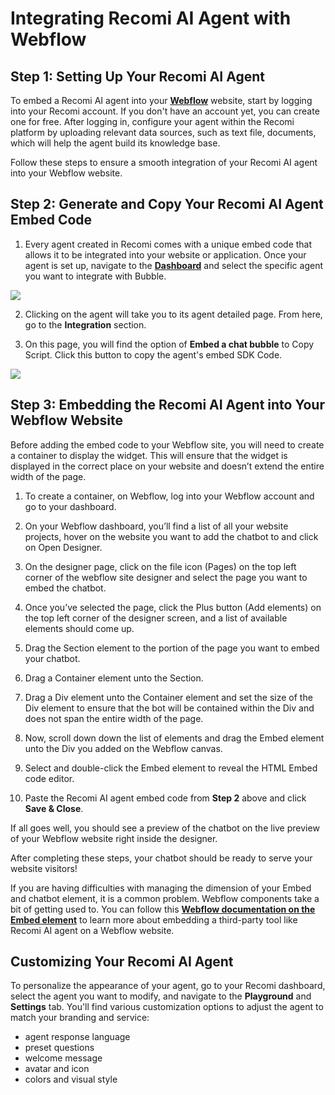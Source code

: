 # Integrating Recomi AI Agent with Webflow

## Step 1: Setting Up Your Recomi AI Agent

To embed a Recomi AI agent into your [**Webflow**](https://webflow.com/) website, start by logging into your Recomi account. If you don't have an account yet, you can create one for free. After logging in, configure your agent within the Recomi platform by uploading relevant data sources, such as text file, documents, which will help the agent build its knowledge base.

Follow these steps to ensure a smooth integration of your Recomi AI agent into your Webflow website.

## Step 2: Generate and Copy Your Recomi AI Agent Embed Code

1. Every agent created in Recomi comes with a unique embed code that allows it to be integrated into your website or application. Once your agent is set up, navigate to the [**Dashboard**](https://recomi.powerdrill.ai/agents) and select the specific agent you want to integrate with Bubble.

<img src="/images/agent_list.png"/>

2. Clicking on the agent will take you to its agent detailed page. From here, go to the **Integration** section.

3. On this page, you will find the option of **Embed a chat bubble** to Copy Script. Click this button to copy the agent's embed SDK Code.

<img src="/images/agent_bubble_code.png"/>

## Step 3: Embedding the Recomi AI Agent into Your Webflow Website

Before adding the embed code to your Webflow site, you will need to create a container to display the widget. This will ensure that the widget is displayed in the correct place on your website and doesn’t extend the entire width of the page.

1. To create a container, on Webflow, log into your Webflow account and go to your dashboard.

2. On your Webflow dashboard, you’ll find a list of all your website projects, hover on the website you want to add the chatbot to and click on Open Designer.

3. On the designer page, click on the file icon (Pages) on the top left corner of the webflow site designer and select the page you want to embed the chatbot.

4. Once you’ve selected the page, click the Plus button (Add elements) on the top left corner of the designer screen, and a list of available elements should come up.

5. Drag the Section element to the portion of the page you want to embed your chatbot.

6. Drag a Container element unto the Section.

7. Drag a Div element unto the Container element and set the size of the Div element to ensure that the bot will be contained within the Div and does not span the entire width of the page.

8. Now, scroll down down the list of elements and drag the Embed element unto the Div you added on the Webflow canvas.

9. Select and double-click the Embed element to reveal the HTML Embed code editor.

10. Paste the Recomi AI agent embed code from **Step 2** above and click **Save & Close**.

If all goes well, you should see a preview of the chatbot on the live preview of your Webflow website right inside the designer.

After completing these steps, your chatbot should be ready to serve your website visitors!

If you are having difficulties with managing the dimension of your Embed and chatbot element, it is a common problem. Webflow components take a bit of getting used to. You can follow this [**Webflow documentation on the Embed element**](https://university.webflow.com/lesson/custom-code-embed?topics=elements) to learn more about embedding a third-party tool like Recomi AI agent on a Webflow website.

## Customizing Your Recomi AI Agent

To personalize the appearance of your agent, go to your Recomi dashboard, select the agent you want to modify, and navigate to the **Playground** and **Settings** tab. You'll find various customization options to adjust the agent to match your branding and service:
- agent response language
- preset questions
- welcome message
- avatar and icon
- colors and visual style
